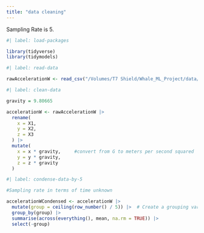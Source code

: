 ```yaml
---
title: "data cleaning"
---
```


Sampling Rate is 5.

```r
#| label: load-packages

library(tidyverse)
library(tidymodels)
```

```r
#| label: read-data

rawAccelerationW <- read_csv("/Volumes/T7 Shield/Whale_ML_Project/data/raw/accelerationw.csv", col_names = FALSE)
```

```r
#| label: clean-data

gravity = 9.80665

accelerationW <- rawAccelerationW |>
  rename(
    x = X1,
    y = X2,
    z = X3
  ) |>
  mutate(
    x = x * gravity,     #convert from G to meters per second squared
    y = y * gravity,
    z = z * gravity
  )


```

```r
#| label: condense-data-by-5 

#Sampling rate in terms of time unknown

accelerationWCondensed <- accelerationW |>
  mutate(group = ceiling(row_number() / 5)) |>  # Create a grouping variable
  group_by(group) |>
  summarise(across(everything(), mean, na.rm = TRUE)) |> 
  select(-group)
```
